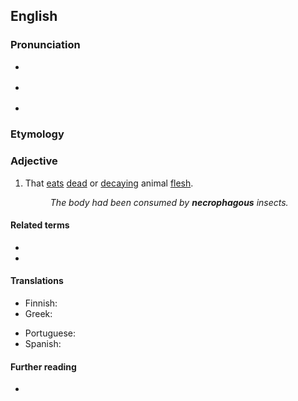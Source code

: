 ==English==
{{was wotd|2008|July|16}}

===Pronunciation===
* {{a|UK}} {{IPA|/nɛˈkɹɒf.ə.ɡəs/|lang=en}}
* {{a|US}} {{IPA|/nɛˈkɹɑ.fə.ɡəs/|lang=en}}
* {{audio|en-us-necrophagous.ogg|Audio (US)|lang=en}}

===Etymology===
{{confix|en|necro|phagous}}

===Adjective===
{{en-adj|-}}

# That [[eat]]s [[dead]] or [[decaying]] animal [[flesh]].
#: ''The body had been consumed by '''necrophagous''' insects.''

====Related terms====
* {{l|en|necrophage}}
* {{l|en|necrophagy}}

====Translations====
{{trans-top|that eats dead or decaying flesh}}
* Finnish: {{t|fi|raatoja syövä}}
* Greek: {{t+|el|νεκροφάγος}}
{{trans-mid}}
* Portuguese: {{t+|pt|necrófago}}
* Spanish: {{t|es|necrófago}}
{{trans-bottom}}

====Further reading====
* {{pedia|Scavenger}}